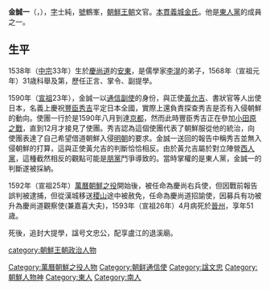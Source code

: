'''金誠一'''（{{kor|k=김성일|hanja=金誠一|rm=Kim Seong-il}}，{{bd|1538年||1593年||}}），[[字|字]]士純，[[號|號]]鶴峯，[[朝鮮王朝|朝鮮王朝]]文官。[[本貫|本貫]][[義城金氏|義城金氏]]。他是[[東人黨|東人黨]]的成員之一。

==生平==
1538年（[[中宗|中宗]]33年）生於[[慶尚道|慶尚道]]的[[安東|安東]]，是儒學家[[李滉|李滉]]的弟子，1568年（宣祖元年）31歳科舉及第，歷任正言、掌令、副提學。

1590年（[[宣祖|宣祖]]23年），金誠一以[[朝鮮通信使|通信副使]]的身份，與正使[[黃允吉|黃允吉]]、書狀官{{link-ko|許筬|허성}}等人出使日本，名義上慶祝[[豐臣秀吉|豐臣秀吉]]平定日本全國，實際上還負責探查秀吉是否有入侵朝鮮的動向。使團一行於是1590年八月到達[[京都|京都]]，然而此時豐臣秀吉正在參加[[小田原之戰|小田原之戰]]，直到12月才接見了使團。秀吉認為這個使團代表了朝鮮服從他的統治，向使團表達了自己希望借道朝鮮入侵[[明朝|明朝]]的要求。金誠一送回的報告中稱秀吉並無入侵朝鮮的打算，這與正使黃允吉的判斷恰恰相反。由於黃允吉屬於對立陣營[[西人黨|西人黨]]，這種截然相反的觀點可能是[[朋黨|朋黨]]鬥爭導致的。當時掌權的是東人黨，金誠一的判斷遂被採納。

1592年（宣祖25年）[[萬曆朝鮮之役|萬曆朝鮮之役]]開始後，被任命為慶尚右兵使，但因戰前報告誤判被逮捕，但從漢城移送[[稷山|稷山]]途中被赦免，任命為慶尚道招諭使，因募兵有功被升為慶尚道觀察使(兼嘉喜大夫)，1593年（宣祖26年）4月病死於[[晉州|晉州]]，享年51歳。

死後，追封大提學，諡号文忠公，配享盧江的退溪廟。

{{authority control}}
{{DEFAULTSORT:Kim, Seong-il}}
[[category:朝鮮王朝政治人物|category:朝鮮王朝政治人物]]
[[Category:萬曆朝鮮之役人物|Category:萬曆朝鮮之役人物]]
[[Category:朝鲜通信使|Category:朝鲜通信使]]
[[Category:諡文忠|Category:諡文忠]]
[[Category:朝鮮人物神|Category:朝鮮人物神]]
[[Category:東人|Category:東人]]
[[Category:南人|Category:南人]]